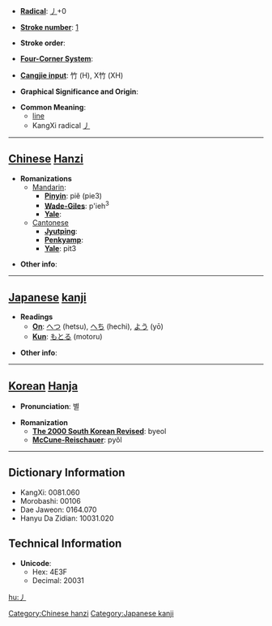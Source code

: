 * '''[[Wiktionary:Chinese radical index| Radical]]''': [[Wiktionary:Chinese radical index 丿|丿]]+0

* '''[[Wiktionary:Chinese total strokes index|Stroke number]]''': [[Wiktionary:Chinese total strokes index 1|1]]

* '''Stroke order''': 

* '''[[Wiktionary:Chinese four corner index|Four-Corner System]]''': 

* '''[[Wiktionary:Chinese Cangjie index|Cangjie input]]''': 竹 (H), X竹 (XH)

* '''Graphical Significance and Origin''': 

* '''Common Meaning''':
**[[line]]
**KangXi radical [[Wiktionary:Chinese radical index 丿|丿]]

----

== [[Chinese]] [[Hanzi]] ==

* '''Romanizations'''
** [[Mandarin]]:
*** '''[[Pinyin]]''': piě (pie3)
*** '''[[Wade-Giles]]''': p'ieh<sup>3</sup>
*** '''[[Yale]]''': 
**[[Cantonese]]
***'''[[Jyutping]]''':
***'''[[Penkyamp]]''': 
***'''[[Yale]]''': pit3

* '''Other info''': 

----

== [[Japanese]] [[kanji]] ==

* '''Readings'''
** '''[[On]]''': [[へつ]] (hetsu), [[へち]] (hechi), [[よう]] (yō)
** '''[[Kun]]''': [[もとる]] (motoru)

* '''Other info''':  

----

== [[Korean]] [[Hanja]] ==

* '''Pronunciation''': 별

* '''Romanization'''
** '''[[The 2000 South Korean Revised Romanization|The 2000 South Korean Revised]]''': byeol
** '''[[McCune-Reischauer]]''': pyŏl

----

== Dictionary Information ==

* KangXi: 0081.060
* Morobashi: 00106
* Dae Jaweon: 0164.070
* Hanyu Da Zidian: 10031.020

== Technical Information ==

* '''Unicode''':
** Hex: 4E3F
** Decimal: 20031

[[Category:Chinese hanzi]]
[[Category:Japanese kanji]]

[[hu:丿]]